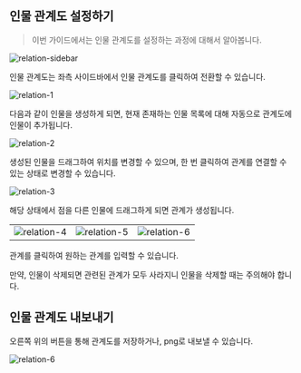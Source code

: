 ## 인물 관계도 설정하기

> 이번 가이드에서는 인물 관계도를 설정하는 과정에 대해서 알아봅니다.

![relation-sidebar](/guide-image/relation-sidebar.png)

인물 관계도는 좌측 사이드바에서 인물 관계도를 클릭하여 전환할 수 있습니다.

![relation-1](/guide-image/relation-1.png)

다음과 같이 인물을 생성하게 되면, 현재 존재하는 인물 목록에 대해 자동으로 관계도에 인물이 추가됩니다.

![relation-2](/guide-image/relation-2.png)

생성된 인물을 드래그하여 위치를 변경할 수 있으며, 한 번 클릭하여 관계를 연결할 수 있는 상태로 변경할 수 있습니다.

![relation-3](/guide-image/relation-3.png)

해당 상태에서 점을 다른 인물에 드래그하게 되면 관계가 생성됩니다.

|                                            |                                            |                                            |
| ------------------------------------------ | ------------------------------------------ | ------------------------------------------ |
| ![relation-4](/guide-image/relation-4.png) | ![relation-5](/guide-image/relation-5.png) | ![relation-6](/guide-image/relation-6.png) |

관계를 클릭하여 원하는 관계를 입력할 수 있습니다.

만약, 인물이 삭제되면 관련된 관계가 모두 사라지니 인물을 삭제할 때는 주의해야 합니다.

## 인물 관계도 내보내기

오른쪽 위의 버튼을 통해 관계도를 저장하거나, png로 내보낼 수 있습니다.

![relation-6](/guide-image/relation-7.png)
